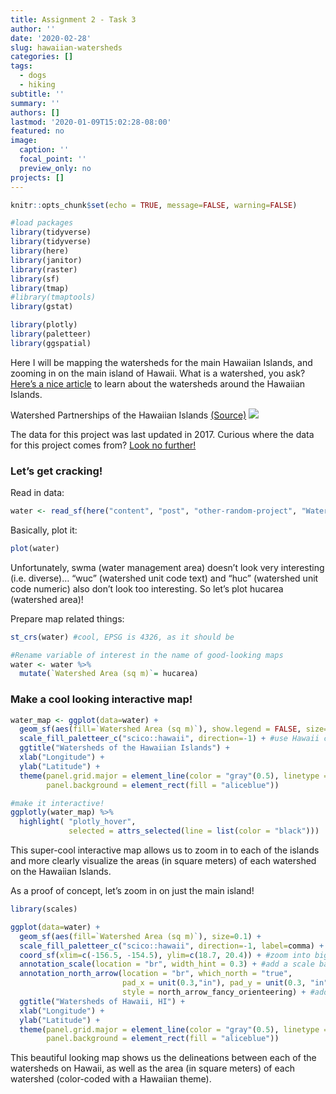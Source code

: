 ```yaml
---
title: Assignment 2 - Task 3
author: ''
date: '2020-02-28'
slug: hawaiian-watersheds
categories: []
tags:
  - dogs
  - hiking
subtitle: ''
summary: ''
authors: []
lastmod: '2020-01-09T15:02:28-08:00'
featured: no
image:
  caption: ''
  focal_point: ''
  preview_only: no
projects: []
---
```



```r
knitr::opts_chunk$set(echo = TRUE, message=FALSE, warning=FALSE)

#load packages
library(tidyverse)
library(tidyverse)
library(here)
library(janitor)
library(raster)
library(sf)
library(tmap)
#library(tmaptools)
library(gstat)

library(plotly)
library(paletteer)
library(ggspatial)
```

Here I will be mapping the watersheds for the main Hawaiian Islands, and zooming in on the main island of Hawaii. What is a watershed, you ask? [Here's a nice article](https://dlnr.hawaii.gov/ecosystems/wpp/learn/) to learn about the watersheds around the Hawaiian Islands.

Watershed Partnerships of the Hawaiian Islands
[(Source)](https://dlnr.hawaii.gov/ecosystems/wpp/partnerships/)
![](watershed.png)

The data for this project was last updated in 2017. Curious where the data for this project comes from? [Look no further!](http://geoportal.hawaii.gov/datasets/watersheds)

### Let's get cracking!

Read in data:
```r
water <- read_sf(here("content", "post", "other-random-project", "Watersheds", "Watersheds.shp"))
```

Basically, plot it:
```r
plot(water)
```

Unfortunately, swma (water management area) doesn't look very interesting (i.e. diverse)...
"wuc" (watershed unit code text) and "huc" (watershed unit code numeric) also don't look too interesting. So let's plot hucarea (watershed area)!

Prepare map related things:
```r
st_crs(water) #cool, EPSG is 4326, as it should be

#Rename variable of interest in the name of good-looking maps
water <- water %>% 
  mutate(`Watershed Area (sq m)`= hucarea)
```

### Make a cool looking interactive map!
```r
water_map <- ggplot(data=water) +
  geom_sf(aes(fill=`Watershed Area (sq m)`), show.legend = FALSE, size=0.1) +
  scale_fill_paletteer_c("scico::hawaii", direction=-1) + #use Hawaii color scheme
  ggtitle("Watersheds of the Hawaiian Islands") +
  xlab("Longitude") +
  ylab("Latitude") +
  theme(panel.grid.major = element_line(color = "gray"(0.5), linetype = "dashed", size = 0.5),
        panel.background = element_rect(fill = "aliceblue"))

#make it interactive!
ggplotly(water_map) %>%
  highlight( "plotly_hover",
             selected = attrs_selected(line = list(color = "black")))
```

This super-cool interactive map allows us to zoom in to each of the islands and more clearly visualize the areas (in square meters) of each watershed on the Hawaiian Islands. 

As a proof of concept, let's zoom in on just the main island!
```r
library(scales)

ggplot(data=water) +
  geom_sf(aes(fill=`Watershed Area (sq m)`), size=0.1) +
  scale_fill_paletteer_c("scico::hawaii", direction=-1, label=comma) +
  coord_sf(xlim=c(-156.5, -154.5), ylim=c(18.7, 20.4)) + #zoom into big island
  annotation_scale(location = "br", width_hint = 0.3) + #add a scale bar
  annotation_north_arrow(location = "br", which_north = "true",
                         pad_x = unit(0.3,"in"), pad_y = unit(0.3, "in"),
                         style = north_arrow_fancy_orienteering) + #add compass
  ggtitle("Watersheds of Hawaii, HI") +
  xlab("Longitude") +
  ylab("Latitude") +
  theme(panel.grid.major = element_line(color = "gray"(0.5), linetype = "dashed", size = 0.5),
        panel.background = element_rect(fill = "aliceblue"))
```

This beautiful looking map shows us the delineations between each of the watersheds on Hawaii, as well as the area (in square meters) of each watershed (color-coded with a Hawaiian theme).